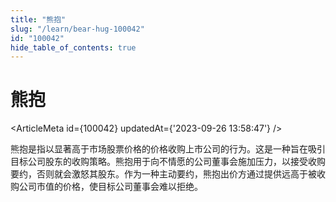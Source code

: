```yaml
---
title: "熊抱"
slug: "/learn/bear-hug-100042"
id: "100042"
hide_table_of_contents: true
---
```



# 熊抱

<ArticleMeta id={100042} updatedAt={'2023-09-26 13:58:47'} />
<div className='border-solid border-b border-t-0 my-4 border-[var(--ifm-color-gray-300)]' />

熊抱是指以显著高于市场股票价格的价格收购上市公司的行为。这是一种旨在吸引目标公司股东的收购策略。熊抱用于向不情愿的公司董事会施加压力，以接受收购要约，否则就会激怒其股东。作为一种主动要约，熊抱出价方通过提供远高于被收购公司市值的价格，使目标公司董事会难以拒绝。
